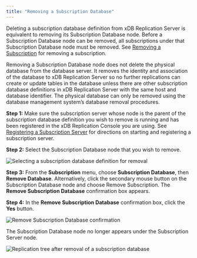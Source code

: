 ```yaml
---
title: "Removing a Subscription Database"
---
```


<div id="removing_subscription_database" class="registered_link"></div>

Deleting a subscription database definition from xDB Replication Server is equivalent to removing its Subscription Database node. Before a Subscription Database node can be removed, all subscriptions under that Subscription Database node must be removed. See [Removing a Subscription](05_removing_subscription/#removing_subscription) for removing a subscription.

Removing a Subscription Database node does not delete the physical database from the database server. It removes the identity and association of the database to xDB Replication Server so no further replications can create or update tables in the database unless there are other subscription database definitions in xDB Replication Server with the same host and database identifier. The physical database can only be removed using the database management system’s database removal procedures.

**Step 1:** Make sure the subscription server whose node is the parent of the subscription database definition you wish to remove is running and has been registered in the xDB Replication Console you are using. See [Registering a Subscription Server](../03_creating_subscription/01_registering_subscription_server/#registering_subscription_server) for directions on starting and registering a subscription server.

**Step 2:** Select the Subscription Database node that you wish to remove.

![Selecting a subscription database definition for removal](/../../images/image98.png)

**Step 3:** From the **Subscription** menu, choose **Subscription Database**, then **Remove Database**. Alternatively, click the secondary mouse button on the Subscription Database node and choose Remove Subscription. The **Remove Subscription Database** confirmation box appears.

**Step 4:** In the **Remove Subscription Database** confirmation box, click the **Yes** button.

![Remove Subscription Database confirmation](/../../images/image112.png)

The Subscription Database node no longer appears under the Subscription Server node.

![Replication tree after removal of a subscription database](/../../images/image113.png)

